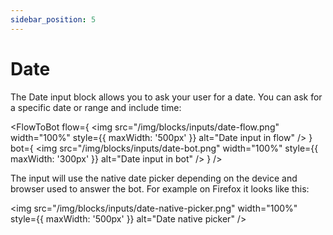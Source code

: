 ```yaml
---
sidebar_position: 5
---
```



# Date

The Date input block allows you to ask your user for a date. You can ask for a specific date or range and include time:

<FlowToBot
  flow={
    <img
      src="/img/blocks/inputs/date-flow.png"
      width="100%"
      style={{ maxWidth: '500px' }}
      alt="Date input in flow"
    />
  }
  bot={
    <img
      src="/img/blocks/inputs/date-bot.png"
      width="100%"
      style={{ maxWidth: '300px' }}
      alt="Date input in bot"
    />
  }
/>

The input will use the native date picker depending on the device and browser used to answer the bot. For example on Firefox it looks like this:

<img
  src="/img/blocks/inputs/date-native-picker.png"
  width="100%"
  style={{ maxWidth: '500px' }}
  alt="Date native picker"
/>
